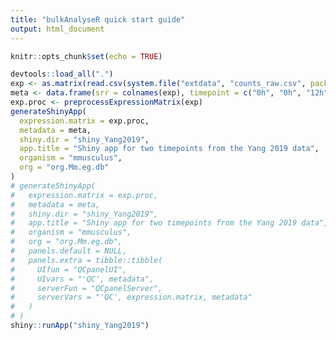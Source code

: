 ```yaml
---
title: "bulkAnalyseR quick start guide"
output: html_document
---
```


```r
knitr::opts_chunk$set(echo = TRUE)
```

```r
devtools::load_all(".")
exp <- as.matrix(read.csv(system.file("extdata", "counts_raw.csv", package = "noisyr"), row.names = 1))
meta <- data.frame(srr = colnames(exp), timepoint = c("0h", "0h", "12h", "12h"))
exp.proc <- preprocessExpressionMatrix(exp)
generateShinyApp(
  expression.matrix = exp.proc,
  metadata = meta,
  shiny.dir = "shiny_Yang2019",
  app.title = "Shiny app for two timepoints from the Yang 2019 data",
  organism = "mmusculus",
  org = "org.Mm.eg.db"
)
# generateShinyApp(
#   expression.matrix = exp.proc,
#   metadata = meta,
#   shiny.dir = "shiny_Yang2019",
#   app.title = "Shiny app for two timepoints from the Yang 2019 data",
#   organism = "mmusculus",
#   org = "org.Mm.eg.db",
#   panels.default = NULL,
#   panels.extra = tibble::tibble(
#     UIfun = "QCpanelUI", 
#     UIvars = "'QC', metadata", 
#     serverFun = "QCpanelServer", 
#     serverVars = "'QC', expression.matrix, metadata"
#   )
# )
shiny::runApp("shiny_Yang2019")
```
